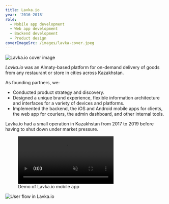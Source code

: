 ```yaml
---
title: Lavka.io
year: '2016–2018'
role:
  - Mobile app development
  - Web app development
  - Backend development
  - Product design
coverImageSrc: /images/lavka-cover.jpeg
---
```


![Lavka.io cover image](/images/lavka-cover.jpeg 'title=')

_Lavka.io_ was an Almaty-based platform for on-demand delivery of goods from any restaurant or store in cities across Kazakhstan.

As founding partners, we:

- Conducted product strategy and discovery.
- Designed a unique brand experience, flexible information architecture and interfaces for a variety of devices and platforms.
- Implemented the backend, the iOS and Android mobile apps for clients, the web app for couriers, the admin dashboard, and other internal tools.

Lavka.io had a small operation in Kazakhstan from 2017 to 2019 before having to shut down under market pressure.

<figure>
  <video
    autoPlay
    loop
    muted
    playsInline
    style={{width: '100%', aspectRatio: '2314 / 1732'}}>
    <source src="/videos/lavka-demo.webm" type="video/webm" />
    <source src="/videos/lavka-demo.mp4" type="video/mp4" />
  </video>
  <figcaption>Demo of Lavka.io mobile app</figcaption>
</figure>

![User flow in Lavka.io](/images/lavka-showcase.jpeg)
